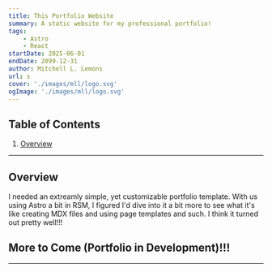```yaml
---
title: This Portfolio Website
summary: A static website for my professional portfolio!
tags:
    - Astro
    - React
startDate: 2025-06-01
endDate: 2099-12-31
author: Mitchell L. Lemons
url: s
cover: './images/mll/logo.svg'
ogImage: './images/mll/logo.svg'
---
```


## Table of Contents
1. [Overview](#overview)

---


## Overview
I needed an extreamly simple, yet customizable portfolio template. With us using Astro a bit in RSM, I figured I'd dive into it a bit more to see what it's like creating MDX files and using page templates and such.
I think it turned out pretty well!!!

## More to Come (Portfolio in Development)!!!

---